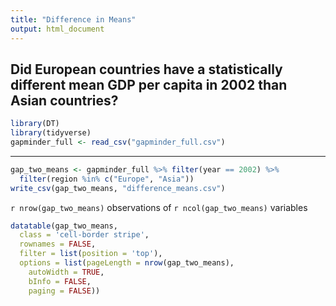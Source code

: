 ```yaml
---
title: "Difference in Means"
output: html_document
---
```


## Did European countries have a statistically different mean GDP per capita in 2002 than Asian countries?

```r
library(DT)
library(tidyverse)
gapminder_full <- read_csv("gapminder_full.csv")
```

***

```r
gap_two_means <- gapminder_full %>% filter(year == 2002) %>% 
  filter(region %in% c("Europe", "Asia"))
write_csv(gap_two_means, "difference_means.csv")
```

`r nrow(gap_two_means)` observations of `r ncol(gap_two_means)` variables


```r
datatable(gap_two_means,
  class = 'cell-border stripe',
  rownames = FALSE,
  filter = list(position = 'top'),
  options = list(pageLength = nrow(gap_two_means), 
    autoWidth = TRUE,
    bInfo = FALSE,
    paging = FALSE))
```

